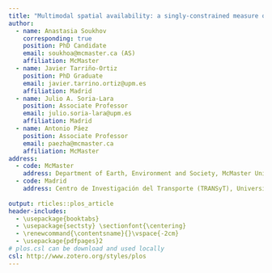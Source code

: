 ```yaml
---
title: "Multimodal spatial availability: a singly-constrained measure of competitive accessibility considering multiple modes"
author:
  - name: Anastasia Soukhov
    corresponding: true
    position: PhD Candidate
    email: soukhoa@mcmaster.ca (AS)
    affiliation: McMaster
  - name: Javier Tarriño-Ortiz
    position: PhD Graduate
    email: javier.tarrino.ortiz@upm.es
    affiliation: Madrid
  - name: Julio A. Soria-Lara
    position: Associate Professor
    email: julio.soria-lara@upm.es
    affiliation: Madrid
  - name: Antonio Páez
    position: Associate Professor
    email: paezha@mcmaster.ca
    affiliation: McMaster
address:
  - code: McMaster
    address: Department of Earth, Environment and Society, McMaster University, Hamilton, Canada
  - code: Madrid
    address: Centro de Investigación del Transporte (TRANSyT), Universidad Politécnica de Madrid, Madrid, Spain
    
output: rticles::plos_article
header-includes:
  - \usepackage{booktabs} 
  - \usepackage{sectsty} \sectionfont{\centering}
  - \renewcommand{\contentsname}{}\vspace{-2cm} 
  - \usepackage{pdfpages}2
# plos.csl can be download and used locally
csl: http://www.zotero.org/styles/plos
---
```


\includepdf[pages={-}]{Journal-manuscript.pdf}

\newpage